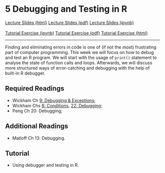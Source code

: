 # 5 Debugging and Testing in R

<div id="buttons">
<a class="btn btn-primary btn-lg" role="button" href="lectures/05_week.html">Lecture Slides (html)</a>
<a class="btn btn-info btn-lg" role="button" href="https://github.com/ASDS-TCD/POP77001_Computer_Programming_2022/blob/main/lectures/05_week.pdf">Lecture Slides (pdf)</a>
<a class="btn btn-secondary btn-lg" role="button" href="https://github.com/ASDS-TCD/POP77001_Computer_Programming_2022/blob/main/lectures/05_week.ipynb">Lecture Slides (ipynb)</a>
<br>
<br>
<a class="btn btn-success btn-lg" role="button" href="https://github.com/ASDS-TCD/POP77001_Computer_Programming_2022/blob/main/tutorials/05_week.ipynb">Tutorial Exercise (ipynb)</a>
<a class="btn btn-info btn-lg" role="button" href="https://github.com/ASDS-TCD/POP77001_Computer_Programming_2022/blob/main/tutorials/05_week.pdf">Tutorial Exercise (pdf)</a>
<a class="btn btn-secondary btn-lg" role="button" href="tutorials/05_week.html">Tutorial Exercise (html)</a>
</div>
---

Finding and eliminating errors in code is one of (if not the most) frustrating part of computer programming. This week we will focus on how to debug and test an R program. We will start with the usage of `print()` statement to analyse the state of function calls and loops. Afterwards, we will discuss more structured ways of error-catching and debugging with the help of built-in R debugger.

## Required Readings

- Wickham Ch [9: Debugging & Exceptions](http://adv-r.had.co.nz/Exceptions-Debugging.html);
- Wickham Chs [8: Conditions](https://adv-r.hadley.nz/conditions.html), [22: Debugging](https://adv-r.hadley.nz/debugging.html);
- Peng Ch 20: Debugging;

## Additional Readings

- Matloff Ch 13: Debugging.

## Tutorial

- Using debugger and testing in R.
